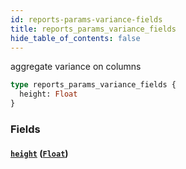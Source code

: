```yaml
---
id: reports-params-variance-fields
title: reports_params_variance_fields
hide_table_of_contents: false
---
```


aggregate variance on columns

```graphql
type reports_params_variance_fields {
  height: Float
}
```

### Fields

#### [`height`](#) ([`Float`](/07-graphql/scalars/float))
